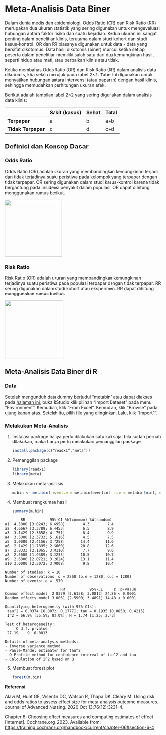 # Meta-Analisis Data Biner

Dalam dunia medis dan epidemiologi, Odds Ratio (OR) dan Risk Ratio (RR) merupakan dua ukuran statistik yang sering digunakan untuk mengevaluasi hubungan antara faktor risiko dan suatu kejadian. Kedua ukuran ini sangat penting dalam penelitian klinis, terutama dalam studi kohort dan studi kasus-kontrol. OR dan RR biasanya digunakan untuk data - data yang bersifat dikotomus. Data hasil dikotomis (biner) muncul ketika setiap peserta dalam penelitian memiliki salah satu dari dua kemungkinan hasil, seperti hidup atau mati, atau perbaikan klinis atau tidak.

Ketika membahas Odds Ratio (OR) dan Risk Ratio (RR) dalam analisis data dikotomis, kita selalu merujuk pada tabel 2×2. Tabel ini digunakan untuk menyajikan hubungan antara intervensi (atau paparan) dengan hasil klinis, sehingga memudahkan perhitungan ukuran efek.

Berikut adalah tampilan tabel 2×2 yang sering digunakan dalam analisis data klinis:

|                    | Sakit (kasus) | Sehat | Total |
|--------------------|---------------|-------|-------|
| **Terpapar**       | a             | b     | a+b   |
| **Tidak Terpapar** | c             | d     | c+d   |

## Definisi dan Konsep Dasar

### Odds Ratio

Odds Ratio (OR) adalah ukuran yang membandingkan kemungkinan terjadi dan tidak terjadinya suatu peristiwa pada kelompok yang terpapar dengan tidak terpapar. OR sering digunakan dalam studi kasus-kontrol karena tidak bergantung pada insidensi penyakit dalam populasi. OR dapat dihitung menggunakan rumus berikut.

![](images/Screenshot%202025-06-11%20180023.png){width="184"}

### Risk Ratio

Risk Ratio (OR) adalah ukuran yang membandingkan kemungkinan terjadinya suatu peristiwa pada populasi terpapar dengan tidak terpapar. RR sering digunakan dalam studi kohort atau eksperimen. RR dapat dihitung menggunakan rumus berikut.

![](images/Screenshot%202025-06-11%20180444.png){width="188"}

## Meta-Analisis Data Biner di R

### Data

Setelah mengunduh data dummy berjudul “metabin” atau dapat diakses pada [halaman ini](https://docs.google.com/spreadsheets/d/1rMy3upWNEntpVm_6xFa_SGMVoCnbFMah8jRQ1L45Fko/edit?gid=0#gid=0), buka RStudio klik pilihan “Import Dataset” pada menu “Environment”. Kemudian, klik “From Excel”. Kemudian, klik “Browse” pada ujung kanan atas. Setelah itu, pilih file yang diinginkan. Lalu, klik “Import”".

### Melakukan Meta-Analisis

1.  Instalasi package hanya perlu dilakukan satu kali saja, bila sudah pernah dilakukan, maka hanya perlu melakukan pemanggilan package

    ``` r
    install.package(c(“readx1”,“meta”))
    ```

2.  Pemanggilan package

    ``` r
    library(readx1) 
    library(meta)
    ```

3.  Melakukan meta-analisis

    ``` r
    m.bin <- metabin( event.e = metabin$eventint, n.e = metabin$nint, event.c = metabin$eventcont, n.c = metabin$ncont, studlab = metabin$author, year = metabin$year, data = metabin, sm = "RR", method = "Inverse", common = TRUE, method.tau = "PM")
    ```

4.  Membuat rangkuman hasil

    ``` r
    summary(m.bin)
    ```

```         
       RR           95%-CI %W(common) %W(random)
a1  4.5000 [3.0243; 6.6958]        4.3        7.4
a2  4.6667 [3.3789; 6.4453]        6.5        8.9
a3  3.1429 [2.3658; 4.1751]        8.4        9.9
a4  3.5000 [2.3733; 5.1616]        4.5        7.5
a5  3.0000 [2.4156; 3.7258]       14.4       11.6
a6  2.1429 [1.7895; 2.5660]       20.8       12.6
a7  2.8333 [2.1065; 3.8110]        7.7        9.6
a8  2.5000 [1.9389; 3.2235]       10.5       10.7
a9  2.6000 [2.0721; 3.2624]       13.1       11.4
a10 3.0000 [2.3072; 3.9008]        9.8       10.4

Number of studies: k = 10
Number of observations: o = 2560 (o.e = 1280, o.c = 1280)
Number of events: e = 1570

                         RR           95%-CI     z  p-value
Common effect model  2.8379 [2.6138; 3.0812] 24.86 < 0.0001
Random effects model 3.0061 [2.5900; 3.4891] 14.48 < 0.0001

Quantifying heterogeneity (with 95%-CIs):
 tau^2 = 0.0374 [0.0072; 0.1777]; tau = 0.1935 [0.0850; 0.4215]
 I^2 = 66.9% [35.5%; 83.0%]; H = 1.74 [1.25; 2.43]

Test of heterogeneity:
     Q d.f. p-value
 27.19    9  0.0013

Details of meta-analysis methods:
- Inverse variance method
- Paule-Mandel estimator for tau^2
- Q-Profile method for confidence interval of tau^2 and tau
- Calculation of I^2 based on Q
```

5.  Membuat forest plot

    ``` R
    forest(m.bin)
    ```

**Referensi**

Alavi M, Hunt GE, Visentin DC, Watson R, Thapa DK, Cleary M. Using risk and odds ratios to assess effect size for meta‐analysis outcome measures. Journal of Advanced Nursing. 2020 Oct 13;76(12):3231–4.

Chapter 6: Choosing effect measures and computing estimates of effect [Internet]. Cochrane.org. 2023. Available from: <https://training.cochrane.org/handbook/current/chapter-06#section-6-4>

